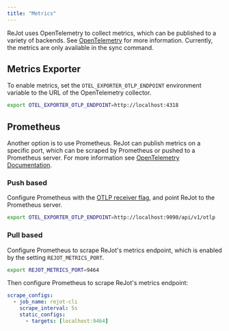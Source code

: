 ```yaml
---
title: "Metrics"
---
```


ReJot uses OpenTelemetry to collect metrics, which can be published to a variety of backends. See
[OpenTelemetry](https://opentelemetry.io/docs/languages/sdk-configuration/otlp-exporter/) for more
information. Currently, the metrics are only available in the sync command.

## Metrics Exporter

To enable metrics, set the `OTEL_EXPORTER_OTLP_ENDPOINT` environment variable to the URL of the
OpenTelemetry collector.

```bash
export OTEL_EXPORTER_OTLP_ENDPOINT=http://localhost:4318
```

## Prometheus

Another option is to use Prometheus. ReJot can publish metrics on a specific port, which can be
scraped by Prometheus or pushed to a Prometheus server. For more information see
[OpenTelemetry Documentation](https://opentelemetry.io/docs/languages/js/exporters/#prometheus).

### Push based

Configure Prometheus with the
[OTLP receiver flag](https://prometheus.io/docs/prometheus/2.55/feature_flags/#otlp-receiver), and
point ReJot to the Prometheus server.

```bash
export OTEL_EXPORTER_OTLP_ENDPOINT=http://localhost:9090/api/v1/otlp
```

### Pull based

Configure Prometheus to scrape ReJot's metrics endpoint, which is enabled by the setting
`REJOT_METRICS_PORT`.

```bash
export REJOT_METRICS_PORT=9464
```

Then configure Prometheus to scrape ReJot's metrics endpoint:

```yaml
scrape_configs:
  - job_name: rejot-cli
    scrape_interval: 5s
    static_configs:
      - targets: [localhost:9464]
```
